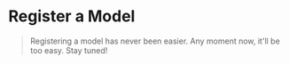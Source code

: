 # Register a Model

> Registering a model has never been easier. Any moment now, it'll be too easy. Stay tuned!







